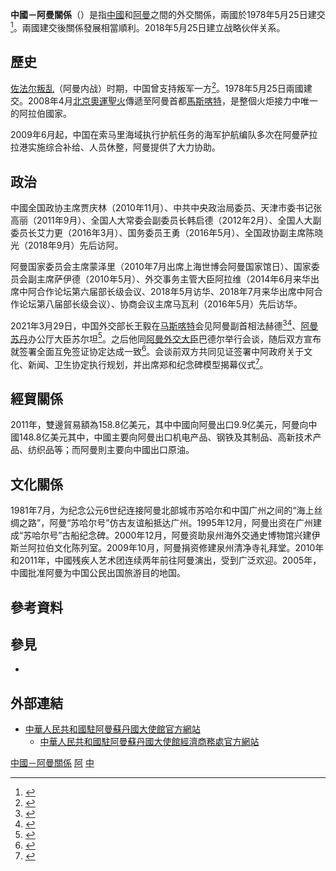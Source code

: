 {{not|中華民國與阿曼關係}}
{{Dablink|關於其他「中」字國家與「阿」字國家的外交關係，詳見'''[[中阿關係|中阿關係 (消歧義)]]'''。}}

{{Infobox bilateral relations|中國－阿曼|China|Oman|mission1=[[中國駐阿曼大使館|中國駐阿曼大使館]]|mission2=[[阿曼駐華大使館|阿曼駐華大使館]]|envoytitle1=[[中國駐阿曼大使列表|大使]]|envoy1=[[李凌冰|李凌冰]]|envoytitle2=[[阿曼駐華大使列表|大使]]|envoy2=[[纳赛尔·布赛义迪|纳赛尔·布赛义迪]]<ref>{{cite web |title = 驻华大使到任顺序及递交国书日期 |url = https://www.mfa.gov.cn/web/lbfw_673061/fgzl_673083/202201/t20220114_10495616.shtml |publisher = 中华人民共和国外交部 }}</ref>}}

'''中國－阿曼關係'''（{{lang-ar|العلاقات الصينية العمانية}}）是指[[中國|中國]]和[[阿曼|阿曼]]之間的外交關係，兩國於1978年5月25日建交<ref>{{cite web|url=http://om.chineseembassy.org/chn/sbgx/t785291.htm|title=双边关系|publisher=中國駐阿曼大使館|date=2013-01-01|accessdate=2015-05-01|archive-date=2016-03-04|archive-url=https://web.archive.org/web/20160304114834/http://om.chineseembassy.org/chn/sbgx/t785291.htm|dead-url=no}}</ref>。兩國建交後關係發展相當順利。2018年5月25日建立战略伙伴关系。

== 歷史 ==
[[佐法尔叛乱|佐法尔叛乱]]（阿曼内战）时期，中国曾支持叛军一方<ref>{{cite journal|author1=黄培昭|title=中国和阿曼关系|journal=中国社会科学院西亚非洲研究所|url=http://waas.cssn.cn/webpic/web/waas/upload/2011/06/d20110609192835359.pdf|access-date=2018-05-12|archive-date=2018-05-13|archive-url=https://web.archive.org/web/20180513011256/http://waas.cssn.cn/webpic/web/waas/upload/2011/06/d20110609192835359.pdf|dead-url=no}}</ref>。1978年5月25日兩國建交。2008年4月[[2008年夏季奧林匹克運動會火炬接力|北京奧運聖火]]傳遞至阿曼首都[[馬斯喀特|馬斯喀特]]，是整個火炬接力中唯一的阿拉伯國家。

2009年6月起，中国在索马里海域执行护航任务的海军护航编队多次在阿曼萨拉拉港实施综合补给、人员休整，阿曼提供了大力协助。
== 政治 ==
中國全国政协主席贾庆林（2010年11月）、中共中央政治局委员、天津市委书记张高丽（2011年9月）、全国人大常委会副委员长韩启德（2012年2月）、全国人大副委员长艾力更（2016年3月）、国务委员王勇（2016年5月）、全国政协副主席陈晓光（2018年9月）先后访阿。

阿曼国家委员会主席蒙泽里（2010年7月出席上海世博会阿曼国家馆日）、国家委员会副主席萨伊德（2010年5月）、外交事务主管大臣阿拉维（2014年6月来华出席中阿合作论坛第六届部长级会议、2018年5月访华、2018年7月来华出席中阿合作论坛第八届部长级会议）、协商会议主席马瓦利（2016年5月）先后访华。

2021年3月29日，中国外交部长王毅在[[马斯喀特|马斯喀特]]会见阿曼副首相法赫德<ref>{{Cite web|title=王毅会见阿曼副首相法赫德 双方同意加强“一带一路”倡议同阿曼“2040愿景”深度对接-中新网|url=http://www.chinanews.com/gn/2021/03-29/9443142.shtml|accessdate=2021-04-01|work=www.chinanews.com}}</ref><ref>{{Cite web|title=王毅会见阿曼副首相法赫德-中新网|url=http://www.chinanews.com/gn/2021/03-29/9443149.shtml|accessdate=2021-04-01|work=www.chinanews.com}}</ref>、[[阿曼苏丹|阿曼苏丹]]办公厅大臣苏尔坦<ref>{{Cite web|title=王毅会见阿曼苏丹办公厅大臣苏尔坦-中新网|url=http://www.chinanews.com/gn/2021/03-29/9443151.shtml|accessdate=2021-04-01|work=www.chinanews.com}}</ref>。之后他同[[阿曼外交大臣|阿曼外交大臣]]巴德尔举行会谈，随后双方宣布就签署全面互免签证协定达成一致<ref>{{Cite web|title=王毅同阿曼外交大臣巴德尔举行会谈 双方宣布就签署全面互免签证协定达成一致-中新网|url=http://www.chinanews.com/gn/2021/03-29/9443141.shtml|accessdate=2021-04-01|work=www.chinanews.com}}</ref>。会谈前双方共同见证签署中阿政府关于文化、新闻、卫生协定执行规划，并出席郑和纪念碑模型揭幕仪式<ref>{{Cite web|title=王毅同阿曼外交大臣巴德尔举行会谈-中新网|url=http://www.chinanews.com/gn/2021/03-29/9443150.shtml|accessdate=2021-04-01|work=www.chinanews.com}}</ref>。

== 經貿關係 ==
2011年，雙邊貿易額為158.8亿美元，其中中國向阿曼出口9.9亿美元，阿曼向中國148.8亿美元其中，中國主要向阿曼出口机电产品、钢铁及其制品、高新技术产品、纺织品等；而阿曼則主要向中國出口原油。

== 文化關係 ==
1981年7月，为纪念公元6世纪连接阿曼北部城市苏哈尔和中国广州之间的“海上丝绸之路”，阿曼“苏哈尔号”仿古友谊船抵达广州。1995年12月，阿曼出资在广州建成“苏哈尔号”古船纪念碑。2000年12月，阿曼资助泉州海外交通史博物馆兴建伊斯兰阿拉伯文化陈列室。2009年10月，阿曼捐资修建泉州清净寺礼拜堂。2010年和2011年，中國残疾人艺术团连续两年前往阿曼演出，受到广泛欢迎。2005年，中國批准阿曼为中国公民出国旅游目的地国。

== 參考資料 ==
{{Reflist|2}}

== 參見 ==
{{Portal box|国际关系|中国|中华人民共和国|阿曼|image4=Flag of Oman.svg}}
* {{link-en|阿曼外交|Foreign relations of Oman}}

== 外部連結 ==
* [http://om.china-embassy.gov.cn/chn/ 中華人民共和國駐阿曼蘇丹國大使館官方網站]{{zh-cn icon}}{{en icon}}{{ar icon}}
** [http://om.mofcom.gov.cn/ 中華人民共和國駐阿曼蘇丹國大使館經濟商務處官方網站]{{zh-cn icon}}

{{中華人民共和國外交}}
{{阿曼外交}}
[[Category:中國－阿曼關係|]]
[[Category:中國與亞洲國家關係|阿]]
[[Category:阿曼雙邊關係|中]]